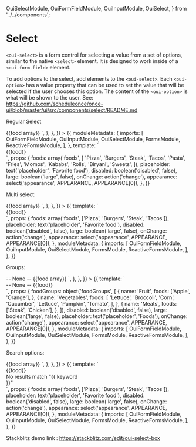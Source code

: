   OuiSelectModule,
  OuiFormFieldModule,
  OuiInputModule,
  OuiSelect,
} from '../../components';

<Meta title="FORM FIELD/Select" />

# Select

`<oui-select>` is a form control for selecting a value from a set of options, similar to the native `<select>` element. It is designed to work inside of a `<oui-form-field>` element.

To add options to the select, add elements to the `<oui-select>`. Each `<oui-option>` has a value property that can be used to set the value that will be selected if the user chooses this option. The content of the `<oui-option>` is what will be shown to the user. See: https://github.com/scheduleonce/once-ui/blob/master/ui/src/components/select/README.md

Regular Select

<Canvas>
  <Story
    name="Regular"
    height="350px"
    parameters={{
      docs: {
        source: {
          code: `<oui-form-field>
  <oui-select large placeholder="Favorite food">
    <oui-option *ngFor="let food of foods" [value]="food">
      {{food array}}
    </oui-option>
  </oui-select>
</oui-form-field>`,
        },
      },
    }}
  >
    {{
      moduleMetadata: {
        imports: [
          OuiFormFieldModule,
          OuiInputModule,
          OuiSelectModule,
          FormsModule,
          ReactiveFormsModule,
        ],
      },
      template: `
    <div style="width: 213px;">
    <oui-form-field [appearance]="appearance">
        <oui-select (selectionChange)="onChange($event)" [large]="large" [placeholder]="placeholder" [disabled]="disabled">
          <oui-option *ngFor="let food of foods" [value]="food">
            {{food}}
          </oui-option>
        </oui-select>
      </oui-form-field>
    </div>
    `,
      props: {
        foods: array('foods', [
          'Pizza',
          'Burgers',
          'Steak',
          'Tacos',
          'Pasta',
          'Fries',
          'Momos',
          'Kababs',
          'Rolls',
          'Biryani',
          'Sweets',
        ]),
        placeholder: text('placeholder', 'Favorite food'),
        disabled: boolean('disabled', false),
        large: boolean('large', false),
        onChange: action('change'),
        appearance: select('appearance', APPEARANCE, APPEARANCE[0]),
      },
    }}
  </Story>
</Canvas>

Multi select:

<Canvas>
  <Story
    name="Multi select"
    height="300px"
    parameters={{
      docs: {
        source: {
          code: `<oui-form-field>
  <oui-select large placeholder="Favorite food" multiple>
    <oui-option *ngFor="let food of foods" [value]="food">
      {{food array}}
    </oui-option>
  </oui-select>
</oui-form-field>`,
        },
      },
    }}
  >
    {{
      template: `
    <div style="width: 213px;">
    <oui-form-field [appearance]="appearance">
        <oui-select (selectionChange)="onChange($event)" [large]="large" [placeholder]="placeholder" multiple [disabled]="disabled">
          <oui-option *ngFor="let food of foods" [value]="food">
            {{food}}
          </oui-option>
        </oui-select>
      </oui-form-field>
    </div>
    `,
      props: {
        foods: array('foods', ['Pizza', 'Burgers', 'Steak', 'Tacos']),
        placeholder: text('placeholder', 'Favorite food'),
        disabled: boolean('disabled', false),
        large: boolean('large', false),
        onChange: action('change'),
        appearance: select('appearance', APPEARANCE, APPEARANCE[0]),
      },
      moduleMetadata: {
        imports: [
          OuiFormFieldModule,
          OuiInputModule,
          OuiSelectModule,
          FormsModule,
          ReactiveFormsModule,
        ],
      },
    }}
  </Story>
</Canvas>

Groups:

<Canvas>
  <Story
    name="Groups"
    height="350px"
    parameters={{
      docs: {
        source: {
          code: `<oui-form-field>
  <oui-select large placeholder="Favorite food" multiple>
    <oui-option>-- None --</oui-option>
    <oui-optgroup *ngFor="let group of foodGroups" [label]="group.name">
        <oui-option *ngFor="let food of foods" [value]="food">
        {{food array}}
        </oui-option>
    </oui-optgroup>
  </oui-select>
</oui-form-field>`,
        },
      },
    }}
  >
    {{
      template: `
    <div style="width: 213px;">
    <oui-form-field [appearance]="appearance">
        <oui-select (selectionChange)="onChange($event)" [large]="large" [placeholder]="placeholder" [disabled]="disabled">
          <oui-option>-- None --</oui-option>
          <oui-optgroup *ngFor="let group of foodGroups" [label]="group.name">
            <oui-option *ngFor="let food of group.foods" [value]="food">
              {{food}}
            </oui-option>
          </oui-optgroup>
        </oui-select>
      </oui-form-field>
    </div>
    `,
      props: {
        foodGroups: object('foodGroups', [
          {
            name: 'Fruit',
            foods: ['Apple', 'Orange'],
          },
          {
            name: 'Vegetables',
            foods: [
              'Lettuce',
              'Broccoli',
              'Corn',
              'Cucumber',
              'Lettuce',
              'Pumpkin',
              'Tomato',
            ],
          },
          {
            name: 'Meats',
            foods: ['Steak', 'Chicken'],
          },
        ]),
        disabled: boolean('disabled', false),
        large: boolean('large', false),
        placeholder: text('placeholder', 'Foods'),
        onChange: action('change'),
        appearance: select('appearance', APPEARANCE, APPEARANCE[0]),
      },
      moduleMetadata: {
        imports: [
          OuiFormFieldModule,
          OuiInputModule,
          OuiSelectModule,
          FormsModule,
          ReactiveFormsModule,
        ],
      },
    }}
  </Story>
</Canvas>

Search options:

<Canvas>
  <Story
    name="Search options"
    height="300px"
    parameters={{
      docs: {
        source: {
          code: `<oui-form-field>
  <oui-select large placeholder="Favorite food" multiple>
    <oui-select-search [(ngModel)]="keyword"></oui-select-search>
    <oui-option *ngFor="let food of (foods | filterOptions: keyword)" [value]="food">
      {{food array}}
    </oui-option>
  </oui-select>
</oui-form-field>`,
        },
      },
    }}
  >
    {{
      template: `
    <div style="width: 213px;">
      <oui-form-field [appearance]="appearance">
        <oui-select (selectionChange)="onChange($event)" [large]="large" [placeholder]="placeholder" [disabled]="disabled">
          <oui-select-search [(ngModel)]="keyword"></oui-select-search>
          <oui-option *ngFor="let food of (foods | filterOptions: keyword)" [value]="food">
            {{food}}
          </oui-option>
          <div
            *ngIf="!(foods | filterOptions: keyword).length"
            class="noResults"
          >
            No results match "{{ keyword }}"
          </div>
        </oui-select>
      </oui-form-field>
    </div>
    `,
      props: {
        foods: array('foods', ['Pizza', 'Burgers', 'Steak', 'Tacos']),
        placeholder: text('placeholder', 'Favorite food'),
        disabled: boolean('disabled', false),
        large: boolean('large', false),
        onChange: action('change'),
        appearance: select('appearance', APPEARANCE, APPEARANCE[0]),
      },
      moduleMetadata: {
        imports: [
          OuiFormFieldModule,
          OuiInputModule,
          OuiSelectModule,
          FormsModule,
          ReactiveFormsModule,
        ],
      },
    }}
  </Story>
</Canvas>

Stackblitz demo link : https://stackblitz.com/edit/oui-select-box

<ArgsTable of={OuiSelect} />
